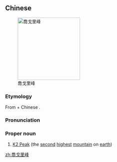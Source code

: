 {{also|乔戈里峰}}
==Chinese==
{{zh-forms|s=乔戈里峰|type=31}}
{{wikipedia|lang=zh}}
[[Image:K2-big.jpg|200px|thumb|right|喬戈里峰]]

===Etymology===
From {{bor|zh|bft|چھوغوری|lit=big mountain|notext=1}} + Chinese {{zh-l|峰|peak}}.

===Pronunciation===
{{zh-pron
|m=Qiáogēlǐ Fēng
|c=kiu4 gwo1 lei5 fung1
|cat=pn
}}

===Proper noun===
{{zh-proper noun}}

# [[w:K2 Peak|K2 Peak]] (the [[second]] [[highest]] [[mountain]] on [[earth]])

[[zh:喬戈里峰]]